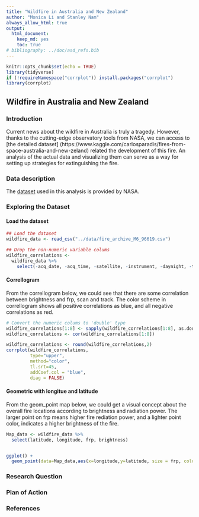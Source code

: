 ```yaml
---
title: "Wildfire in Australia and New Zealand"
author: "Monica Li and Stanley Nam"
always_allow_html: true
output: 
  html_document:
    keep_md: yes
    toc: true
# bibliography: ../doc/asd_refs.bib
---
```




```r
knitr::opts_chunk$set(echo = TRUE)
library(tidyverse)
if (!requireNamespace("corrplot")) install.packages("corrplot")
library(corrplot)

```

## Wildfire in Australia and New Zealand

### Introduction

Current news about the wildfire in Australia is truly a tragedy. However, thanks to the cutting-edge observatory tools from NASA, we can access to [the detailed dataset] (https://www.kaggle.com/carlosparadis/fires-from-space-australia-and-new-zeland) related the development of this fire. An analysis of the actual data and visualizing them can serve as a way for setting up strategies for extinguishing the fire. 

### Data description
The [dataset](https://www.kaggle.com/carlosparadis/fires-from-space-australia-and-new-zeland) used in this analysis is provided by NASA.  


### Exploring the Dataset
#### Load the dataset

```r
## Load the dataset
wildfire_data <- read_csv("../data/fire_archive_M6_96619.csv")

## Drop the non-numeric variable colums
wildfire_correlations <-
  wildfire_data %>%
    select(-acq_date, -acq_time, -satellite, -instrument, -daynight, -type, -version)
```

#### Correllogram
From the correllogram below, we could see that there are some correlation between brightness and frp, scan and track. The color scheme in correllogram shows all positive correlations as blue, and all negative correlations as red. 

```r
# Convert the numeric colums to 'double' type
wildfire_correlations[1:8] <- sapply(wildfire_correlations[1:8], as.double)
wildfire_correlations <- cor(wildfire_correlations[1:8])

wildfire_correlations <- round(wildfire_correlations,2)
corrplot(wildfire_correlations, 
         type="upper", 
         method="color", 
         tl.srt=45,
         addCoef.col = "blue",
         diag = FALSE)
```

#### Geometric with longitue and latitude
From the geom_point map below, we could get a visual concept about the overall fire locations according to brightness and radiation power. The larger point on frp means higher fire rediation power, and a lighter point color, indicates a higher brightness of the fire.

```r
Map_data <- wildfire_data %>%
  select(latitude, longitude, frp, brightness) 


ggplot() + 
  geom_point(data=Map_data,aes(x=longitude,y=latitude, size = frp, color=brightness)) 

```
  

### Research Question

### Plan of Action

### References